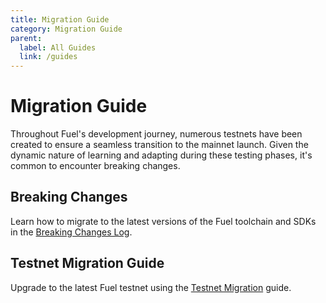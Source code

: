 ```yaml
---
title: Migration Guide
category: Migration Guide
parent:
  label: All Guides
  link: /guides
---
```


# Migration Guide

Throughout Fuel's development journey, numerous testnets have been created to ensure a seamless transition to the mainnet launch.
Given the dynamic nature of learning and adapting during these testing phases, it's common to encounter breaking changes.

## Breaking Changes

Learn how to migrate to the latest versions of the Fuel toolchain and SDKs in the [Breaking Changes Log](/guides/migration-guide/breaking-changes-log).

## Testnet Migration Guide

Upgrade to the latest Fuel testnet using the [Testnet Migration](/guides/migration-guide/testnet-migration) guide.
